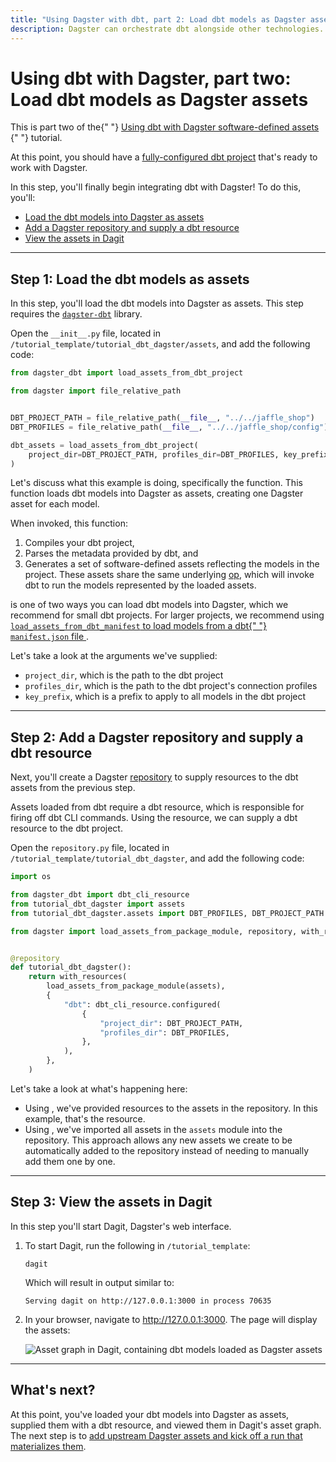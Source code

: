 ```yaml
---
title: "Using Dagster with dbt, part 2: Load dbt models as Dagster assets"
description: Dagster can orchestrate dbt alongside other technologies.
---
```


# Using dbt with Dagster, part two: Load dbt models as Dagster assets

<Note>
  This is part two of the{" "}
  <a href="/integrations/dbt/using-dbt-with-dagster">
    Using dbt with Dagster software-defined assets
  </a>{" "}
  tutorial.
</Note>

At this point, you should have a [fully-configured dbt project](/integrations/dbt/using-dbt-with-dagster/part-one) that's ready to work with Dagster.

In this step, you'll finally begin integrating dbt with Dagster! To do this, you'll:

- [Load the dbt models into Dagster as assets](#step-1-load-the-dbt-models-as-assets)
- [Add a Dagster repository and supply a dbt resource](#step-2-add-a-dagster-repository-and-supply-a-dbt-resource)
- [View the assets in Dagit](#step-3-view-the-assets-in-dagit)

---

## Step 1: Load the dbt models as assets

In this step, you'll load the dbt models into Dagster as assets. This step requires the [`dagster-dbt`](/\_apidocs/libraries/dagster-dbt) library.

Open the `__init__.py` file, located in `/tutorial_template/tutorial_dbt_dagster/assets`, and add the following code:

```python
from dagster_dbt import load_assets_from_dbt_project

from dagster import file_relative_path


DBT_PROJECT_PATH = file_relative_path(__file__, "../../jaffle_shop")
DBT_PROFILES = file_relative_path(__file__, "../../jaffle_shop/config")

dbt_assets = load_assets_from_dbt_project(
    project_dir=DBT_PROJECT_PATH, profiles_dir=DBT_PROFILES, key_prefix=["jaffle_shop"]
)
```

Let's discuss what this example is doing, specifically the <PyObject module="dagster_dbt" object="load_assets_from_dbt_project" /> function. This function loads dbt models into Dagster as assets, creating one Dagster asset for each model.

When invoked, this function:

1. Compiles your dbt project,
2. Parses the metadata provided by dbt, and
3. Generates a set of software-defined assets reflecting the models in the project. These assets share the same underlying [op](/concepts/ops-jobs-graphs/ops), which will invoke dbt to run the models represented by the loaded assets.

<Note>
  <PyObject module="dagster_dbt" object="load_assets_from_dbt_project" /> is one
  of two ways you can load dbt models into Dagster, which we recommend for small
  dbt projects. For larger projects, we recommend using
  <a href="/integrations/dbt/reference#loading-models-using-load_assets_from_dbt_manifest">
    <code>load_assets_from_dbt_manifest</code> to load models from a dbt{" "}
    <code>manifest.json</code> file
  </a>.
</Note>

Let's take a look at the arguments we've supplied:

- `project_dir`, which is the path to the dbt project
- `profiles_dir`, which is the path to the dbt project's connection profiles
- `key_prefix`, which is a prefix to apply to all models in the dbt project

---

## Step 2: Add a Dagster repository and supply a dbt resource

Next, you'll create a Dagster [repository](/concepts/repositories-workspaces/repositories) to supply resources to the dbt assets from the previous step.

Assets loaded from dbt require a dbt resource, which is responsible for firing off dbt CLI commands. Using the <PyObject module="dagster_dbt" object="dbt_cli_resource" /> resource, we can supply a dbt resource to the dbt project.

Open the `repository.py` file, located in `/tutorial_template/tutorial_dbt_dagster`, and add the following code:

```python
import os

from dagster_dbt import dbt_cli_resource
from tutorial_dbt_dagster import assets
from tutorial_dbt_dagster.assets import DBT_PROFILES, DBT_PROJECT_PATH

from dagster import load_assets_from_package_module, repository, with_resources


@repository
def tutorial_dbt_dagster():
    return with_resources(
        load_assets_from_package_module(assets),
        {
            "dbt": dbt_cli_resource.configured(
                {
                    "project_dir": DBT_PROJECT_PATH,
                    "profiles_dir": DBT_PROFILES,
                },
            ),
        },
    )
```

Let's take a look at what's happening here:

- Using <PyObject object="with_resources"/>, we've provided resources to the assets in the repository. In this example, that's the <PyObject module="dagster_dbt" object="dbt_cli_resource" /> resource.
- Using <PyObject object="load_assets_from_package_module" />, we've imported all assets in the `assets` module into the repository. This approach allows any new assets we create to be automatically added to the repository instead of needing to manually add them one by one.

---

## Step 3: View the assets in Dagit

In this step you'll start Dagit, Dagster's web interface.

1. To start Dagit, run the following in `/tutorial_template`:

   ```shell
   dagit
   ```

   Which will result in output similar to:

   ```shell
   Serving dagit on http://127.0.0.1:3000 in process 70635
   ```

2. In your browser, navigate to <http://127.0.0.1:3000>. The page will display the assets:

   <Image
   alt="Asset graph in Dagit, containing dbt models loaded as Dagster assets"
   src="/images/integrations/dbt/using-dbt-with-dagster/part-two-dbt-asset-graph.png"
   width={1090}
   height={894}
   />

---

## What's next?

At this point, you've loaded your dbt models into Dagster as assets, supplied them with a dbt resource, and viewed them in Dagit's asset graph. The next step is to [add upstream Dagster assets and kick off a run that materializes them](/integrations/dbt/using-dbt-with-dagster/part-three).
